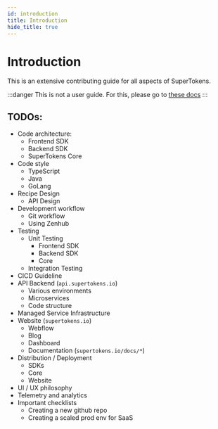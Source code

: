 ```yaml
---
id: introduction
title: Introduction
hide_title: true
---
```


# Introduction

This is an extensive contributing guide for all aspects of SuperTokens.

:::danger
This is not a user guide. For this, please go to [these docs](/docs/community/introduction)
:::

## TODOs:
- Code architecture:
  - Frontend SDK
  - Backend SDK
  - SuperTokens Core
- Code style
  - TypeScript
  - Java
  - GoLang
- Recipe Design
  - API Design
- Development workflow
  - Git workflow
  - Using Zenhub
- Testing
  - Unit Testing
    - Frontend SDK
    - Backend SDK
    - Core
  - Integration Testing
- CICD Guideline
- API Backend (`api.supertokens.io`)
  - Various environments
  - Microservices
  - Code structure
- Managed Service Infrastructure
- Website (`supertokens.io`)
  - Webflow
  - Blog
  - Dashboard
  - Documentation (`supertokens.io/docs/*`)
- Distribution / Deployment
  - SDKs
  - Core
  - Website
- UI / UX philosophy
- Telemetry and analytics
- Important checklists
  - Creating a new github repo
  - Creating a scaled prod env for SaaS
